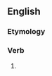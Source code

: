 ==English==

===Etymology===
{{suffix|en|attend|eth|nocat=1}}

===Verb===
{{head|en|verb form}}

# {{en-archaic third-person singular of|attend}}